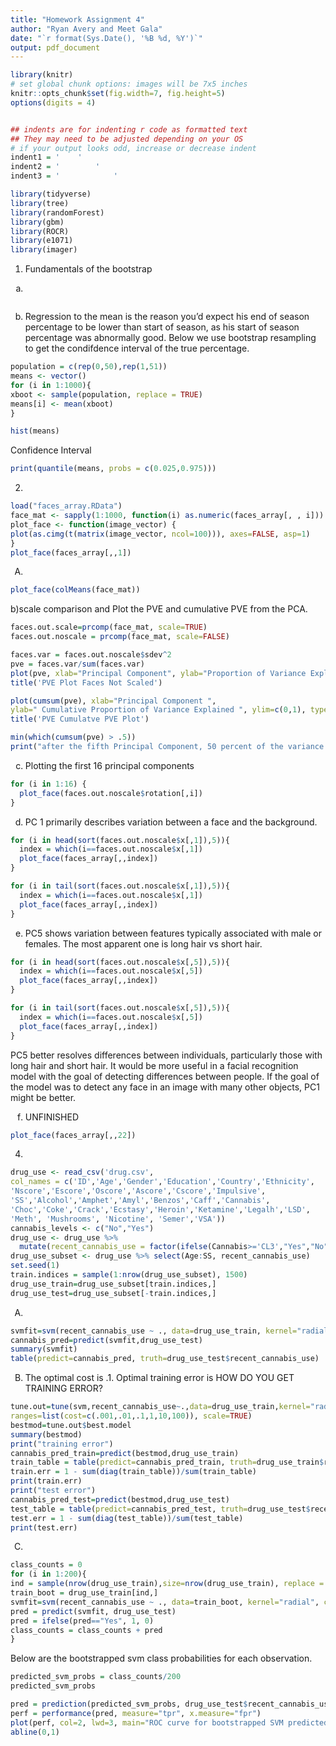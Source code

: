 ```yaml
---
title: "Homework Assignment 4"
author: "Ryan Avery and Meet Gala"
date: "`r format(Sys.Date(), '%B %d, %Y')`"
output: pdf_document
---
```



```r
library(knitr)
# set global chunk options: images will be 7x5 inches
knitr::opts_chunk$set(fig.width=7, fig.height=5)
options(digits = 4)


## indents are for indenting r code as formatted text
## They may need to be adjusted depending on your OS
# if your output looks odd, increase or decrease indent
indent1 = '    '
indent2 = '        '
indent3 = '            '
```

```r
library(tidyverse)
library(tree)
library(randomForest)
library(gbm)
library(ROCR)
library(e1071)
library(imager)
```

1. Fundamentals of the bootstrap
  a) 
```r


```
  b) Regression to the mean is the reason you'd expect his end of season percentage to be lower than start of season, as his start of season percentage was abnormally good.
Below we use bootstrap resampling to get the condifdence interval of the true percentage.
```r
population = c(rep(0,50),rep(1,51))
means <- vector()
for (i in 1:1000){
xboot <- sample(population, replace = TRUE)
means[i] <- mean(xboot)
}

hist(means)
```
Confidence Interval
```r
print(quantile(means, probs = c(0.025,0.975)))
```

2.
```r

load("faces_array.RData")
face_mat <- sapply(1:1000, function(i) as.numeric(faces_array[, , i])) %>% t
plot_face <- function(image_vector) {
plot(as.cimg(t(matrix(image_vector, ncol=100))), axes=FALSE, asp=1)
}
plot_face(faces_array[,,1])
```
A)
```r
plot_face(colMeans(face_mat))
```

b)scale comparison and Plot the PVE and cumulative
PVE from the PCA. 
```r
faces.out.scale=prcomp(face_mat, scale=TRUE)
faces.out.noscale = prcomp(face_mat, scale=FALSE)

```

```r
faces.var = faces.out.noscale$sdev^2
pve = faces.var/sum(faces.var)
plot(pve, xlab="Principal Component", ylab="Proportion of Variance Explained",ylim= c(0,1), type='b')
title('PVE Plot Faces Not Scaled')

plot(cumsum(pve), xlab="Principal Component ",
ylab=" Cumulative Proportion of Variance Explained ", ylim=c(0,1), type='b')
title('PVE Cumulatve PVE Plot')

min(which(cumsum(pve) > .5))
print("after the fifth Principal Component, 50 percent of the variance is explained")
```

c) Plotting the first 16 principal components
```r
for (i in 1:16) {
  plot_face(faces.out.noscale$rotation[,i])
}
```
 
d)  PC 1 primarily describes variation between a face and the background. 
```r
for (i in head(sort(faces.out.noscale$x[,1]),5)){
  index = which(i==faces.out.noscale$x[,1])
  plot_face(faces_array[,,index])
}

for (i in tail(sort(faces.out.noscale$x[,1]),5)){
  index = which(i==faces.out.noscale$x[,1])
  plot_face(faces_array[,,index])
}
```

e) PC5 shows variation between features typically associated with male or females. The most apparent one is long hair vs short hair.
```r
for (i in head(sort(faces.out.noscale$x[,5]),5)){
  index = which(i==faces.out.noscale$x[,5])
  plot_face(faces_array[,,index])
}

for (i in tail(sort(faces.out.noscale$x[,5]),5)){
  index = which(i==faces.out.noscale$x[,5])
  plot_face(faces_array[,,index])
}
```

PC5 better resolves differences between individuals, particularly those with long hair and short hair. It would be more useful in a facial recognition model with the goal of detecting differences between people. If the goal of the model was to detect any face in an image with many other objects, PC1 might be better. 

f) UNFINISHED
```r
plot_face(faces_array[,,22])
```


4) 
```r
drug_use <- read_csv('drug.csv',
col_names = c('ID','Age','Gender','Education','Country','Ethnicity',
'Nscore','Escore','Oscore','Ascore','Cscore','Impulsive',
'SS','Alcohol','Amphet','Amyl','Benzos','Caff','Cannabis',
'Choc','Coke','Crack','Ecstasy','Heroin','Ketamine','Legalh','LSD',
'Meth', 'Mushrooms', 'Nicotine', 'Semer','VSA'))
cannabis_levels <- c("No","Yes")
drug_use <- drug_use %>% 
  mutate(recent_cannabis_use = factor(ifelse(Cannabis>='CL3',"Yes","No"))) 
drug_use_subset <- drug_use %>% select(Age:SS, recent_cannabis_use)
set.seed(1)
train.indices = sample(1:nrow(drug_use_subset), 1500)
drug_use_train=drug_use_subset[train.indices,]
drug_use_test=drug_use_subset[-train.indices,]
```

A)
```r
svmfit=svm(recent_cannabis_use ~ ., data=drug_use_train, kernel="radial", cost=1,scale=TRUE)
cannabis_pred=predict(svmfit,drug_use_test)
summary(svmfit)
table(predict=cannabis_pred, truth=drug_use_test$recent_cannabis_use)
```

B) The optimal cost is .1. Optimal training error is HOW DO YOU GET TRAINING ERROR?
```r

tune.out=tune(svm,recent_cannabis_use~.,data=drug_use_train,kernel="radial",
ranges=list(cost=c(.001,.01,.1,1,10,100)), scale=TRUE)
bestmod=tune.out$best.model
summary(bestmod)
print("training error")
cannabis_pred_train=predict(bestmod,drug_use_train)
train_table = table(predict=cannabis_pred_train, truth=drug_use_train$recent_cannabis_use)
train.err = 1 - sum(diag(train_table))/sum(train_table)
print(train.err)
print("test error")
cannabis_pred_test=predict(bestmod,drug_use_test)
test_table = table(predict=cannabis_pred_test, truth=drug_use_test$recent_cannabis_use)
test.err = 1 - sum(diag(test_table))/sum(test_table)
print(test.err)
```

C)

```r
class_counts = 0
for (i in 1:200){
ind = sample(nrow(drug_use_train),size=nrow(drug_use_train), replace = TRUE)
train_boot = drug_use_train[ind,]
svmfit=svm(recent_cannabis_use ~ ., data=train_boot, kernel="radial", cost=1,scale=TRUE)
pred = predict(svmfit, drug_use_test)
pred = ifelse(pred=="Yes", 1, 0)
class_counts = class_counts + pred
}

```

Below are the bootstrapped svm class probabilities for each observation.
```r
predicted_svm_probs = class_counts/200
predicted_svm_probs
```

```r
pred = prediction(predicted_svm_probs, drug_use_test$recent_cannabis_use)
perf = performance(pred, measure="tpr", x.measure="fpr")
plot(perf, col=2, lwd=3, main="ROC curve for bootstrapped SVM predicted probabilities on Test Data")
abline(0,1)
```




















